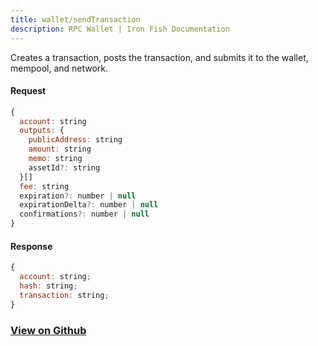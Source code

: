 ```yaml
---
title: wallet/sendTransaction
description: RPC Wallet | Iron Fish Documentation
---
```


Creates a transaction, posts the transaction, and submits it to the wallet, mempool, and network.

#### Request

```js
{
  account: string
  outputs: {
    publicAddress: string
    amount: string
    memo: string
    assetId?: string
  }[]
  fee: string
  expiration?: number | null
  expirationDelta?: number | null
  confirmations?: number | null
}
```

#### Response

```js
{
  account: string;
  hash: string;
  transaction: string;
}
```

### [View on Github](https://github.com/iron-fish/ironfish/blob/master/ironfish/src/rpc/routes/wallet/sendTransaction.ts)
